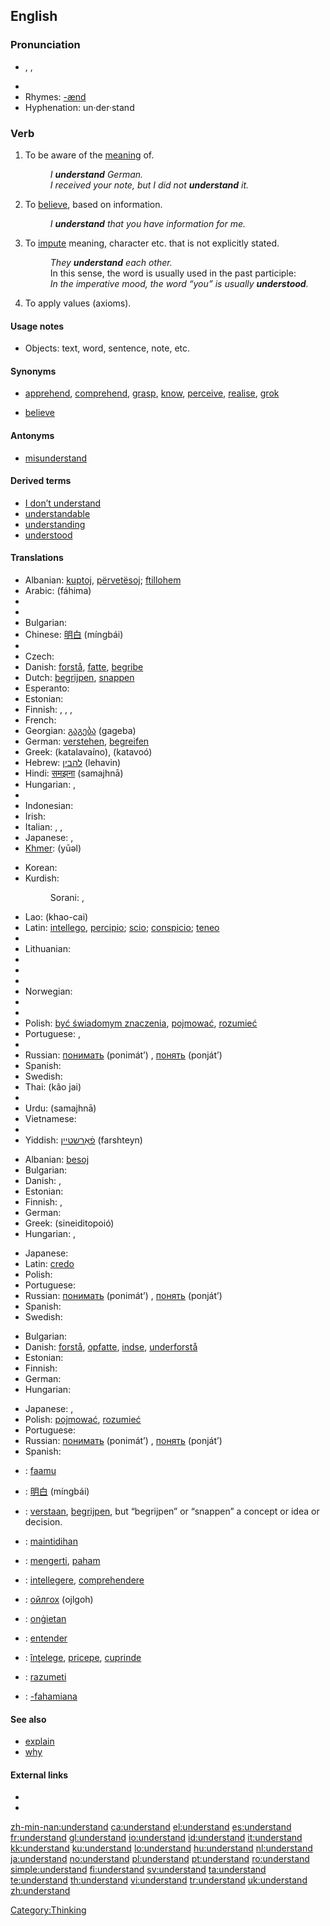 ==English==

{{rank|fear|evening|ground|429|understand|fine|law|show}}

===Pronunciation===
* {{enPR|ŭn"də(r)-stănd'}}, {{IPA|/ˌʌn.də(r)ˈstænd/}}, {{SAMPA|/%Vnd@(r)"st{nd/}}
* {{audio|en-us-understand.ogg|Audio (US)}}
* Rhymes: [[Rhymes:English:-ænd|-ænd]]
* Hyphenation: un&middot;der&middot;stand

===Verb===
{{en-verb|understands|understanding|understood}}

# {{transitive}} To be aware of the [[meaning]] of.
#: ''I '''understand''' German.''
#: ''I received your note, but I did not '''understand''' it.''
# To [[believe]], based on information.
#: ''I '''understand''' that you have information for me.''
# To [[impute]] meaning, character etc. that is not explicitly stated.
#: ''They '''understand''' each other.''
#: In this sense, the word is usually used in the past participle:
#: ''In the imperative mood, the word “you” is usually '''understood'''.''
# To apply values (axioms).

====Usage notes====
* Objects: text, word, sentence, note, etc.

====Synonyms====
* {{sense|to know the meaning}} [[apprehend]], [[comprehend]], [[grasp]], [[know]], [[perceive]], [[realise]], [[grok]]
* {{sense|to believe}} [[believe]]

====Antonyms====
* [[misunderstand]]

====Derived terms====
* [[I don't understand|I don’t understand]]
* [[understandable]]
* [[understanding]]
* [[understood]]

====Translations====
{{trans-top|to be aware of the meaning of}}
* Albanian: [[kuptoj]], [[përvetësoj]]; [[ftillohem]]
* Arabic: {{Arab|[[فهم|فَهِمَ]]}} (fáhima)
* {{trreq|Armenian}}
* {{trreq|Basque}}
* Bulgarian: {{t+|bg|разбирам|tr=razbiram|sc=Cyrl}}
* Chinese: [[明白]] (míngbái)
* {{trreq|Croatian}}
* Czech: {{t-|cs|rozumět}}
* Danish: [[forstå]], [[fatte]], [[begribe]]
* Dutch: [[begrijpen]], [[snappen]] {{italbrac|“verstaan” usually means “to hear clearly”. You “verstaan” an utterance}}
* Esperanto: {{t-|eo|kompreni|xs=Esperanto}}
* Estonian: {{t|et|mõistma}}
* Finnish: {{t+|fi|ymmärtää}}, {{t+|fi|osata}}, {{t-|fi|tajuta}}, {{t+|fi|käsittää}}
* French: {{t+|fr|comprendre}}
* Georgian: [[გაგება]] (gageba)
* German: [[verstehen]], [[begreifen]]
* Greek: {{t+|el|καταλαβαίνω|sc=Grek}} (katalavaíno), {{t+|el|κατανοώ|sc=Grek}} (katavoó)
* Hebrew: [[להבין]] (lehavin)
* Hindi: [[समझना]] (samajhnā)
* Hungarian: {{t+|hu|ért}}, {{t+|hu|felfog}}
* {{trreq|Icelandic}}
* Indonesian: {{t+|id|paham|alt=memahami|xs=Indonesian}}
* Irish: {{t-|ga|tuig|xs=Irish}}
* Italian: {{t+|it|capire}}, {{t+|it|comprendere}}, {{t+|it|intendere}}
* Japanese: {{t-|ja|分かる|tr=wakaru|sc=Jpan}}, {{t-|ja|理解する|tr=rikai suru|sc=Jpan}}
* [[Khmer]]: {{Khmr|[[យល់]]}} (yūəl)
{{trans-mid}}
* Korean: {{ko-inline|이해하다|ihaehada}}
* Kurdish:
*: Sorani: {{t|ku|تێگه‌یشت|tr=taegayshtin|sc=KUchar}}, {{t|ku|سه‌ر لێ ده‌رچون|tr=sar laedarchoon|sc=KUchar}}
* Lao: {{Laoo|[[ເຂົ້າໃຈ]]}} (khao-cai)
* Latin: [[intellego]], [[percipio]]; [[scio]]; [[conspicio]]; [[teneo]]
* {{trreq|Latvian}}
* Lithuanian: {{t-|lt|suprasti|xs=Lithuanian}}
* {{trreq|Maltese}}
* {{trreq|Maori}}
* {{trreq|Mongolian}}
* Norwegian: {{t-|no|forstå}}
* {{trreq|Old English}}
* {{trreq|Persian}}
* Polish: [[być świadomym znaczenia]], [[pojmować]], [[rozumieć]]
* Portuguese: {{t+|pt|compreender}}, {{t+|pt|entender}}
* {{trreq|Romanian}}
* Russian: [[понимать]] (ponimát’) {{impf}}, [[понять]] (ponját’) {{pf}}
* Spanish: {{t+|es|entender}}
* Swedish: {{t+|sv|förstå}}
* Thai: {{Thai|[[เข้าใจ]]}} (kâo jai)
* {{trreq|Turkish}}
* Urdu: {{ur-Arab|[[سمجهنا]]}} (samajhnā)
* Vietnamese: {{t+|vi|hiểu|xs=Vietnamese}}
* {{trreq|Welsh}}
* Yiddish: [[פֿאַרשטיין]] (farshteyn)
{{trans-bottom}}

{{trans-top|to believe, based on information}}
* Albanian: [[besoj]]
* Bulgarian: {{t+|bg|разбирам|tr=razbiram|sc=Cyrl}}
* Danish: {{t+|da|forstå}}, {{t-|da|mene}}
* Estonian: {{t|et|aru saama}}
* Finnish: {{t+|fi|ymmärtää}}, {{t+|fi|uskoa}}
* German: {{t+|de|verstehen}}
* Greek: {{t|el|συνειδητοποιώ|sc=Grek}} (sineiditopoió)
* Hungarian: {{t|hu|értesül}}, {{t+|hu|tud}}
{{trans-mid}}
* Japanese: {{t+|ja|信じる|tr=shinjiru|sc=Jpan}}
* Latin: [[credo]]
* Polish: {{t+|pl|rozumieć}}
* Portuguese: {{t+|pt|acreditar}}
* Russian: [[понимать]] (ponimát’) {{impf}}, [[понять]] (ponját’) {{pf}}
* Spanish: {{t+|es|entender}}
* Swedish: {{t+|sv|förstå}}
{{trans-bottom}}

{{trans-top|to impute meaning, character etc. that is not explicitly stated}}
* Bulgarian: {{t+|bg|разбирам|tr=razbiram|sc=Cyrl}}
* Danish: [[forstå]], [[opfatte]], [[indse]], [[underforstå]]
* Estonian:  {{t|et|mõistma}}
* Finnish: {{t+|fi|ymmärtää}}
* German: {{t+|de|verstehen}}
* Hungarian: {{t+|hu|megért}}
{{trans-mid}}
* Japanese: {{t-|ja|分かる|tr=wakaru|sc=Jpan}}, {{t-|ja|理解する|tr=rikai suru|sc=Jpan}}
* Polish: [[pojmować]], [[rozumieć]]
* Portuguese: {{t+|pt|compreender}}
* Russian: [[понимать]] (ponimát’) {{impf}}, [[понять]] (ponját’) {{pf}}
* Spanish: {{t+|es|comprender}}
{{trans-bottom}}

{{trans-top|to apply values (axioms)}}
{{trans-mid}}
{{trans-bottom}}

{{checktrans-top}}
* {{ttbc|Bambara}}: [[faamu]]
* {{ttbc|Chinese}}: [[明白]] (míngbái)
* {{ttbc|Dutch}}: [[verstaan]], [[begrijpen]], but “begrijpen” or “snappen” a concept or idea or decision.
* {{ttbc|Filipino}}: [[maintidihan]]
* {{ttbc|Indonesian}}: [[mengerti]], [[paham]]
* {{ttbc|Latin}}: [[intellegere]], [[comprehendere]]
{{checktrans-mid}}
* {{ttbc|Mongolian}}: [[ойлгох]] (ojlgoh)
* {{ttbc|Old English}}: [[ongietan|onġietan]]
* {{ttbc|Portuguese}}: [[entender]]
* {{ttbc|Romanian}}: [[înţelege]], [[pricepe]], [[cuprinde]]
* {{ttbc|Slovene}}: [[razumeti]]
* {{ttbc|Swahili}}: [[-fahamiana]]
{{checktrans-bottom}}

====See also====
* [[explain]]
* [[why]]

====External links====
* {{R:Webster 1913}}
* {{R:Century 1911}}

[[Category:Thinking]]

[[zh-min-nan:understand]]
[[ca:understand]]
[[el:understand]]
[[es:understand]]
[[fr:understand]]
[[gl:understand]]
[[io:understand]]
[[id:understand]]
[[it:understand]]
[[kk:understand]]
[[ku:understand]]
[[lo:understand]]
[[hu:understand]]
[[nl:understand]]
[[ja:understand]]
[[no:understand]]
[[pl:understand]]
[[pt:understand]]
[[ro:understand]]
[[simple:understand]]
[[fi:understand]]
[[sv:understand]]
[[ta:understand]]
[[te:understand]]
[[th:understand]]
[[vi:understand]]
[[tr:understand]]
[[uk:understand]]
[[zh:understand]]